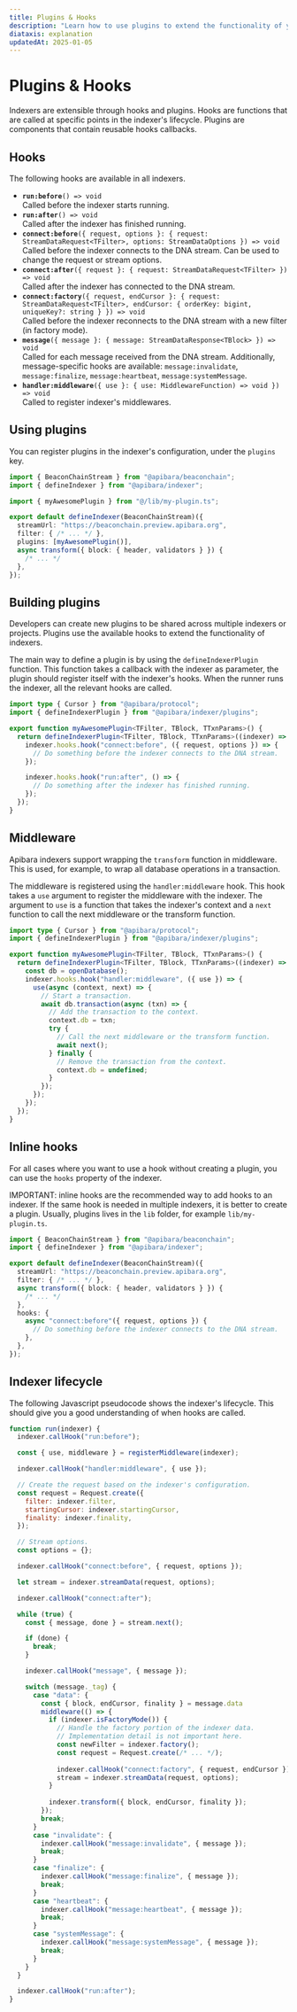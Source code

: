 ```yaml
---
title: Plugins & Hooks
description: "Learn how to use plugins to extend the functionality of your indexers."
diataxis: explanation
updatedAt: 2025-01-05
---
```


# Plugins & Hooks

Indexers are extensible through hooks and plugins. Hooks are functions that are called at specific points in the indexer's lifecycle. Plugins are components that contain reusable hooks callbacks.

## Hooks

The following hooks are available in all indexers.

 - **`run:before`**<span class="arg-type">`() => void`</span><br/>
   <span class="arg-description">Called before the indexer starts running.</span>
 - **`run:after`**<span class="arg-type">`() => void`</span><br/>
   <span class="arg-description">Called after the indexer has finished running.</span>
 - **`connect:before`**<span class="arg-type">`({ request, options }: { request: StreamDataRequest<TFilter>, options: StreamDataOptions }) => void`</span><br/>
   <span class="arg-description">Called before the indexer connects to the DNA stream. Can be used to change the request or stream options.</span>
 - **`connect:after`**<span class="arg-type">`({ request }: { request: StreamDataRequest<TFilter> }) => void`</span><br/>
   <span class="arg-description">Called after the indexer has connected to the DNA stream.</span>
 - **`connect:factory`**<span class="arg-type">`({ request, endCursor }: { request: StreamDataRequest<TFilter>, endCursor: { orderKey: bigint, uniqueKey?: string } }) => void`</span><br/>
   <span class="arg-description">Called before the indexer reconnects to the DNA stream with a new filter (in factory mode).</span>
 - **`message`**<span class="arg-type">`({ message }: { message: StreamDataResponse<TBlock> }) => void`</span><br/>
   <span class="arg-description">Called for each message received from the DNA stream. Additionally, message-specific hooks are available: `message:invalidate`, `message:finalize`, `message:heartbeat`, `message:systemMessage`.</span>
 - **`handler:middleware`**<span class="arg-type">`({ use }: { use: MiddlewareFunction) => void }) => void`</span><br/>
   <span class="arg-description">Called to register indexer's middlewares.</span>

## Using plugins

You can register plugins in the indexer's configuration, under the `plugins` key.

```ts [my-indexer.indexer.ts]
import { BeaconChainStream } from "@apibara/beaconchain";
import { defineIndexer } from "@apibara/indexer";

import { myAwesomePlugin } from "@/lib/my-plugin.ts";

export default defineIndexer(BeaconChainStream)({
  streamUrl: "https://beaconchain.preview.apibara.org",
  filter: { /* ... */ },
  plugins: [myAwesomePlugin()],
  async transform({ block: { header, validators } }) {
    /* ... */
  },
});
```

## Building plugins

Developers can create new plugins to be shared across multiple indexers or projects. Plugins use the available hooks to extend the functionality of indexers.

The main way to define a plugin is by using the `defineIndexerPlugin` function. This function takes a callback with the indexer as parameter, the plugin should register itself with the indexer's hooks.
When the runner runs the indexer, all the relevant hooks are called.

```ts [my-plugin.ts]
import type { Cursor } from "@apibara/protocol";
import { defineIndexerPlugin } from "@apibara/indexer/plugins";

export function myAwesomePlugin<TFilter, TBlock, TTxnParams>() {
  return defineIndexerPlugin<TFilter, TBlock, TTxnParams>((indexer) => {
    indexer.hooks.hook("connect:before", ({ request, options }) => {
      // Do something before the indexer connects to the DNA stream.
    });

    indexer.hooks.hook("run:after", () => {
      // Do something after the indexer has finished running.
    });
  });
}
```

## Middleware

Apibara indexers support wrapping the `transform` function in middleware. This is used, for example, to wrap all database operations in a transaction.

The middleware is registered using the `handler:middleware` hook. This hook takes a `use` argument to register the middleware with the indexer.
The argument to `use` is a function that takes the indexer's context and a `next` function to call the next middleware or the transform function.

```ts [my-plugin.ts]
import type { Cursor } from "@apibara/protocol";
import { defineIndexerPlugin } from "@apibara/indexer/plugins";

export function myAwesomePlugin<TFilter, TBlock, TTxnParams>() {
  return defineIndexerPlugin<TFilter, TBlock, TTxnParams>((indexer) => {
    const db = openDatabase();
    indexer.hooks.hook("handler:middleware", ({ use }) => {
      use(async (context, next) => {
        // Start a transaction.
        await db.transaction(async (txn) => {
          // Add the transaction to the context.
          context.db = txn;
          try {
            // Call the next middleware or the transform function.
            await next();
          } finally {
            // Remove the transaction from the context.
            context.db = undefined;
          }
        });
      });
    });
  });
}
```

## Inline hooks

For all cases where you want to use a hook without creating a plugin, you can use the `hooks` property of the indexer.

IMPORTANT: inline hooks are the recommended way to add hooks to an indexer. If the same hook is needed in multiple indexers, it is better to create a plugin. Usually, plugins lives in the `lib` folder, for example `lib/my-plugin.ts`.

```ts [my-indexer.indexer.ts]
import { BeaconChainStream } from "@apibara/beaconchain";
import { defineIndexer } from "@apibara/indexer";

export default defineIndexer(BeaconChainStream)({
  streamUrl: "https://beaconchain.preview.apibara.org",
  filter: { /* ... */ },
  async transform({ block: { header, validators } }) {
    /* ... */
  },
  hooks: {
    async "connect:before"({ request, options }) {
      // Do something before the indexer connects to the DNA stream.
    },
  },
});
```

## Indexer lifecycle

The following Javascript pseudocode shows the indexer's lifecycle. This should give you a good understanding of when hooks are called.

```js
function run(indexer) {
  indexer.callHook("run:before");

  const { use, middleware } = registerMiddleware(indexer);

  indexer.callHook("handler:middleware", { use });

  // Create the request based on the indexer's configuration.
  const request = Request.create({
    filter: indexer.filter,
    startingCursor: indexer.startingCursor,
    finality: indexer.finality,
  });

  // Stream options.
  const options = {};

  indexer.callHook("connect:before", { request, options });

  let stream = indexer.streamData(request, options);

  indexer.callHook("connect:after");

  while (true) {
    const { message, done } = stream.next();

    if (done) {
      break;
    }

    indexer.callHook("message", { message });

    switch (message._tag) {
      case "data": {
        const { block, endCursor, finality } = message.data
        middleware(() => {
          if (indexer.isFactoryMode()) {
            // Handle the factory portion of the indexer data.
            // Implementation detail is not important here.
            const newFilter = indexer.factory();
            const request = Request.create(/* ... */);
  
            indexer.callHook("connect:factory", { request, endCursor });
            stream = indexer.streamData(request, options);
          }
  
          indexer.transform({ block, endCursor, finality });
        });
        break;
      }
      case "invalidate": {
        indexer.callHook("message:invalidate", { message });
        break;
      }
      case "finalize": {
        indexer.callHook("message:finalize", { message });
        break;
      }
      case "heartbeat": {
        indexer.callHook("message:heartbeat", { message });
        break;
      }
      case "systemMessage": {
        indexer.callHook("message:systemMessage", { message });
        break;
      }
    }
  }

  indexer.callHook("run:after");
}
```